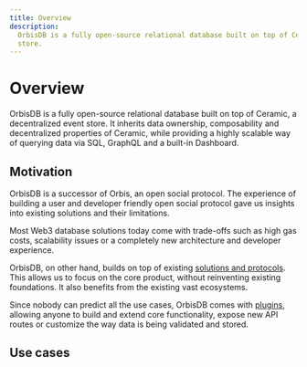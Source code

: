 ```yaml
---
title: Overview
description:
  OrbisDB is a fully open-source relational database built on top of Ceramic, a decentralized event
  store.
---
```


# Overview

OrbisDB is a fully open-source relational database built on top of Ceramic, a decentralized event
store. It inherits data ownership, composability and decentralized properties of Ceramic, while
providing a highly scalable way of querying data via SQL, GraphQL and a built-in Dashboard.

<Cards>
  <Card href="" title="Easy setup" />
  <Card href="" title="Scalability" />
  <Card href="" title="Decentralized" />
  <Card href="" title="Composable" />
  <Card href="" title="Contextualized" />
  <Card href="" title="Data ownership" />
  <Card href="" title="Customizable" />
  <Card href="" title="PostgreSQL" />
  <Card href="" title="GraphQL" />
</Cards>

## Motivation

OrbisDB is a successor of Orbis, an open social protocol. The experience of building a user and
developer friendly open social protocol gave us insights into existing solutions and their
limitations.

Most Web3 database solutions today come with trade-offs such as high gas costs, scalability issues
or a completely new architecture and developer experience.

OrbisDB, on other hand, builds on top of existing
[solutions and protocols](/databases/orbisdb-managing-data/architecture). This allows us to focus on
the core product, without reinventing existing foundations. It also benefits from the existing vast
ecosystems.

Since nobody can predict all the use cases, OrbisDB comes with
[plugins](/databases/orbisdb-plugins), allowing anyone to build and extend core functionality,
expose new API routes or customize the way data is being validated and stored.

## Use cases

<Cards>
  <Card href="" title="Social platform" />
  <Card href="" title="Forum" />
  <Card href="" title="Web apps" />
  <Card href="" title="DeSci" />
  <Card href="" title="DePin" />
  <Card href="" title="Data pipelines" />
</Cards>
